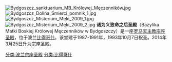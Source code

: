 [[File:Bydgoszcz_sanktuarium_MB_Królowej_Męczenników.jpg|thumb]]
[[File:Bydgoszcz_Dolina_Śmierci_pomnik_1.jpg|thumb]]
[[File:Bydgoszcz_Misterium_Męki_2009_1.jpg|thumb]]
[[File:Bydgoszcz_Misterium_Męki_2009_2.jpg|thumb]]
'''诸为义致命之后圣殿'''（Bazylika Matki Boskiej Królowej Męczenników w Bydgoszczy）是一座[[罗马天主教|罗马天主教]][[宗座圣殿|宗座圣殿]]，位于波兰[[比得哥什|比得哥什]]。该堂建于1987-1991年，1993年10月7日祝圣。2014年3月25日升为宗座圣殿。

{{波兰宗座圣殿}}
[[分类:波兰宗座圣殿|分类:波兰宗座圣殿]]
[[分类:比得哥什|分类:比得哥什]]